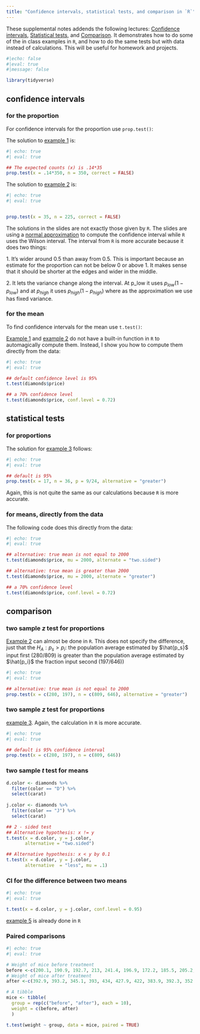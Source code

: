 ```yaml
---
title: "Confidence intervals, statistical tests, and comparison in `R`"
---
```


::: callout-note
These supplemental notes addends the following lectures: [Confidence intervals](https://stats1010-f22.github.io/website/slides/lect_14.html#/title-slide), [Statistical tests](https://stats1010-f22.github.io/website/slides/lect_15.html#/title-slide), and [Comparison](https://stats1010-f22.github.io/website/slides/lect_16.html#/title-slide). It demonstrates how to do some of the in class examples in `R`, and how to do the same tests but with data instead of calculations. This will be useful for homework and projects.
:::

```r
#|echo: false
#|eval: true
#|message: false

library(tidyverse)
```

## confidence intervals

### for the proportion

For confidence intervals for the proportion use `prop.test()`:

The solution to [example 1](https://stats1010-f22.github.io/website/slides/lect_14.html#/example-1) is:

```r
#| echo: true
#| eval: true

## The expected counts (x) is .14*35
prop.test(x = .14*350, n = 350, correct = FALSE)
```

The solution to [example 2](https://stats1010-f22.github.io/website/slides/lect_14.html#/example-2) is:

```r
#| echo: true
#| eval: true


prop.test(x = 35, n = 225, correct = FALSE)
```

The solutions in the slides are not exactly those given by `R`. The slides are using a [normal approximation](https://en.m.wikipedia.org/wiki/Binomial_proportion_confidence_interval) to compute the confidence interval while `R` uses the Wilson interval. The interval from `R` is more accurate because it does two things:

1\. It's wider around $0.5$ than away from $0.5$. This is important because an estimate for the proportion can not be below $0$ or above $1$. It makes sense that it should be shorter at the edges and wider in the middle.

2\. It lets the variance change along the interval. At p_low it uses $p_{low}(1-p_{low})$ and at $p_{high}$ it uses $p_{high}(1-p_{high})$ where as the approximation we use has fixed variance.

### for the mean

To find confidence intervals for the mean use `t.test()`:

[Example 1](https://stats1010-f22.github.io/website/slides/lect_14.html#/example-1-1) and [example 2](https://stats1010-f22.github.io/website/slides/lect_14.html#/example-2-1) do not have a built-in function in `R` to automagically compute them. Instead, I show you how to compute them directly from the data:

```r
#| echo: true
#| eval: true

## default confidence level is 95%
t.test(diamonds$price)

## a 70% confidence level
t.test(diamonds$price, conf.level = 0.72)
```

## statistical tests

### for proportions

The solution for [example 3](https://stats1010-f22.github.io/website/slides/lect_15.html#/example-3) follows:

```r
#| echo: true
#| eval: true

## default is 95%
prop.test(x = 17, n = 36, p = 9/24, alternative = "greater")
```

Again, this is not quite the same as our calculations because `R` is more accurate.

### for means, directly from the data

The following code does this directly from the data:

```r
#| echo: true
#| eval: true

## alternative: true mean is not equal to 2000
t.test(diamonds$price, mu = 2000, alternate = "two.sided")

## alternative: true mean is greater than 2000
t.test(diamonds$price, mu = 2000, alternate = "greater")

## a 70% confidence level
t.test(diamonds$price, conf.level = 0.72)
```

## comparison

### two sample $z$ test for proportions

[Example 2](https://stats1010-f22.github.io/website/slides/lect_16.html#/example-2) can almost be done in `R`. This does not specify the difference, just that the $H_A:p_s>p_i$: the population average estimated by $\hat{p_s}$ input first (280/809) is greater than the population average estimated by $\hat{p_i}$ the fraction input second (197/646))

```r
#| echo: true
#| eval: true

## alternative: true mean is not equal to 2000
prop.test(x = c(280, 197), n = c(809, 646), alternative = "greater")
```

### two sample $z$ test for proportions

[example 3](https://stats1010-f22.github.io/website/slides/lect_16.html#/example-3). Again, the calculation in `R` is more accurate.

```r
#| echo: true
#| eval: true

## default is 95% confidence interval
prop.test(x = c(280, 197), n = c(809, 646))
```

### two sample $t$ test for means

```r

d.color <- diamonds %>% 
  filter(color == "D") %>% 
  select(carat)
  
j.color <- diamonds %>% 
  filter(color == "J") %>% 
  select(carat)

## 2 - sided test
## Alternative hypothesis: x != y
t.test(x = d.color, y = j.color, 
       alternative = "two.sided")

## Alternative hypothesis: x < y by 0.1
t.test(x = d.color, y = j.color, 
       alternative  = "less", mu = .1)
```

### CI for the difference between two means

```r
#| echo: true
#| eval: true

t.test(x = d.color, y = j.color, conf.level = 0.95)
```

[example 5](https://stats1010-f22.github.io/website/slides/lect_16.html#/in-r-3) is already done in `R`

### Paired comparisons

```r
#| echo: true
#| eval: true

# Weight of mice before treatment
before <-c(200.1, 190.9, 192.7, 213, 241.4, 196.9, 172.2, 185.5, 205.2, 193.7)
# Weight of mice after treatment
after <-c(392.9, 393.2, 345.1, 393, 434, 427.9, 422, 383.9, 392.3, 352.2)

# A tibble
mice <- tibble(
  group = rep(c("before", "after"), each = 10),
  weight = c(before, after)
  )

t.test(weight ~ group, data = mice, paired = TRUE)
```
